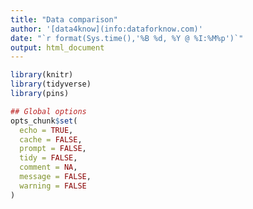 ---
title: "Data comparison"
author: '[data4know](info:dataforknow.com)'
date: "`r format(Sys.time(),'%B %d, %Y @ %I:%M%p')`"
output: html_document
---


```{r setup, include=FALSE}
library(knitr)
library(tidyverse)
library(pins)

## Global options
opts_chunk$set(
  echo = TRUE,
  cache = FALSE,
  prompt = FALSE,
  tidy = FALSE,
  comment = NA,
  message = FALSE,
  warning = FALSE
)
```



```{r}

```
